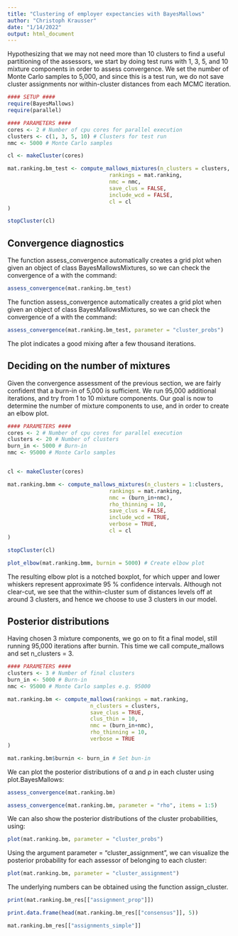 ```yaml
---
title: "Clustering of employer expectancies with BayesMallows"
author: "Christoph Krausser"
date: "1/14/2022"
output: html_document
---
```

Hypothesizing that we may not need more than 10 clusters to find a useful partitioning of the assessors, we start by doing test runs with 1, 3, 5, and 10 mixture components in order to assess convergence. We set the number of Monte Carlo samples to 5,000, and since this is a test run, we do not save cluster assignments nor within-cluster distances from each MCMC iteration.

```r
#### SETUP ####
require(BayesMallows)
require(parallel)

#### PARAMETERS ####
cores <- 2 # Number of cpu cores for parallel execution
clusters <- c(1, 3, 5, 10) # Clusters for test run
nmc <- 5000 # Monte Carlo samples

cl <- makeCluster(cores)

mat.ranking.bm_test <- compute_mallows_mixtures(n_clusters = clusters,
                                rankings = mat.ranking, 
                                nmc = nmc,
                                save_clus = FALSE, 
                                include_wcd = FALSE, 
                                cl = cl
)

stopCluster(cl)
```

## Convergence diagnostics

The function assess_convergence automatically creates a grid plot when given an object of class BayesMallowsMixtures, so we can check the convergence of a with the command:

```r
assess_convergence(mat.ranking.bm_test)
```

The function assess_convergence automatically creates a grid plot when given an object of class BayesMallowsMixtures, so we can check the convergence of a with the command:

```r
assess_convergence(mat.ranking.bm_test, parameter = "cluster_probs")
```

The plot indicates a good mixing after a few thousand iterations.

## Deciding on the number of mixtures

Given the convergence assessment of the previous section, we are fairly confident that a burn-in of 5,000 is sufficient. We run 95,000 additional iterations, and try from 1 to 10 mixture components. Our goal is now to determine the number of mixture components to use, and in order to create an elbow plot. 

```r
#### PARAMETERS ####
cores <- 2 # Number of cpu cores for parallel execution
clusters <- 20 # Number of clusters 
burn_in <- 5000 # Burn-in
nmc <- 95000 # Monte Carlo samples


cl <- makeCluster(cores)

mat.ranking.bmm <- compute_mallows_mixtures(n_clusters = 1:clusters, 
                                rankings = mat.ranking,
                                nmc = (burn_in+nmc), 
                                rho_thinning = 10,
                                save_clus = FALSE,
                                include_wcd = TRUE, 
                                verbose = TRUE,
                                cl = cl
)

stopCluster(cl)
```
```r
plot_elbow(mat.ranking.bmm, burnin = 5000) # Create elbow plot
```

The resulting elbow plot is a notched boxplot, for which upper and lower whiskers represent approximate 95 % confidence intervals. Although not clear-cut, we see that the within-cluster sum of distances levels off at around 3 clusters, and hence we choose to use 3 clusters in our model.

## Posterior distributions

Having chosen 3 mixture components, we go on to fit a final model, still running 95,000 iterations after burnin. This time we call compute_mallows and set n_clusters = 3.

```r
#### PARAMETERS ####
clusters <- 3 # Number of final clusters 
burn_in <- 5000 # Burn-in
nmc <- 95000 # Monte Carlo samples e.g. 95000

mat.ranking.bm <- compute_mallows(rankings = mat.ranking, 
                          n_clusters = clusters, 
                          save_clus = TRUE,
                          clus_thin = 10, 
                          nmc = (burn_in+nmc), 
                          rho_thinning = 10, 
                          verbose = TRUE
)

mat.ranking.bm$burnin <- burn_in # Set bun-in
```

We can plot the posterior distributions of α and ρ in each cluster using plot.BayesMallows:

```r
assess_convergence(mat.ranking.bm)
```

```r
assess_convergence(mat.ranking.bm, parameter = "rho", items = 1:5)
```

We can also show the posterior distributions of the cluster probabilities, using:

```r
plot(mat.ranking.bm, parameter = "cluster_probs")
```

Using the argument parameter = "cluster_assignment", we can visualize the posterior probability
for each assessor of belonging to each cluster:

```r
plot(mat.ranking.bm, parameter = "cluster_assignment")
```

The underlying numbers can be obtained using the function assign_cluster.

```r
print(mat.ranking.bm_res[["assignment_prop"]])
```

```r
print.data.frame(head(mat.ranking.bm_res[["consensus"]], 5))
```

```r
mat.ranking.bm_res[["assignments_simple"]]
```
